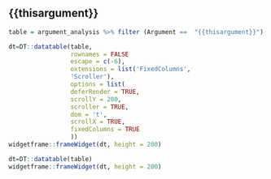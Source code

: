 ## {{thisargument}}

```r
table = argument_analysis %>% filter (Argument ==  "{{thisargument}}") %>% select (-Argument)

dt=DT::datatable(table,
                 rownames = FALSE
                 escape = c(-6),
                 extensions = list('FixedColumns',
                 'Scroller'),
                 options = list(
                 deferRender = TRUE,
                 scrollY = 200,
                 scroller = TRUE,
                 dom = 't',
                 scrollX = TRUE,
                 fixedColumns = TRUE
                 ))
widgetframe::frameWidget(dt, height = 200)

dt=DT::datatable(table)
widgetframe::frameWidget(dt, height = 200)
```


